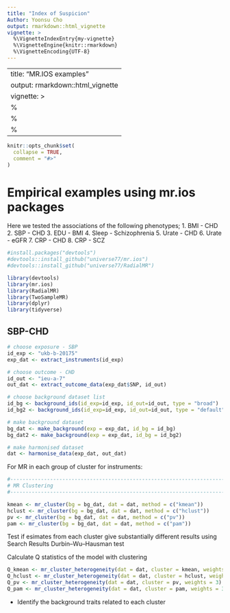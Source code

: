 ```yaml
---
title: "Index of Suspicion"
Author: Yoonsu Cho
output: rmarkdown::html_vignette
vignette: >
  %\VignetteIndexEntry{my-vignette}
  %\VignetteEngine{knitr::rmarkdown}
  %\VignetteEncoding{UTF-8}
---
```



---
title: "MR.IOS examples"
output: rmarkdown::html_vignette
vignette: >
  %\VignetteIndexEntry{my-vignette}
  %\VignetteEngine{knitr::rmarkdown}
  %\VignetteEncoding{UTF-8}
---

```r
knitr::opts_chunk$set(
  collapse = TRUE,
  comment = "#>"
)
```


# Empirical examples using mr.ios packages
Here we tested the associations of the following phenotypes;
   1. BMI - CHD
   2. SBP - CHD
   3. EDU - BMI
   4. Sleep - Schizophrenia 
   5. Urate - CHD
   6. Urate - eGFR
   7. CRP - CHD
   8. CRP - SCZ
   
   
   
```r
#install.packages("devtools")
#devtools::install_github("universe77/mr.ios")
#devtools::install_github("universe77/RadialMR")

library(devtools)
library(mr.ios)
library(RadialMR)
library(TwoSampleMR)
library(dplyr)
library(tidyverse)
```


## SBP-CHD

```r
# choose exposure - SBP
id_exp <- "ukb-b-20175"
exp_dat <- extract_instruments(id_exp)

# choose outcome - CHD
id_out <- "ieu-a-7"
out_dat <- extract_outcome_data(exp_dat$SNP, id_out)

# choose background dataset list
id_bg <- background_ids(id_exp=id_exp, id_out=id_out, type = "broad")
id_bg2 <- background_ids(id_exp=id_exp, id_out=id_out, type = "default")

# make background dataset
bg_dat <- make_background(exp = exp_dat, id_bg = id_bg)
bg_dat2 <- make_background(exp = exp_dat, id_bg = id_bg2)
```


```r
# make harmonised dataset
dat <- harmonise_data(exp_dat, out_dat)
```

For MR in each group of cluster for instruments:
```r
#----------------------------------------------------------------------------------------------
# MR Clustering
#----------------------------------------------------------------------------------------------

kmean <- mr_cluster(bg = bg_dat, dat = dat, method = c("kmean"))
hclust <- mr_cluster(bg = bg_dat, dat = dat, method = c("hclust"))
pv <- mr_cluster(bg = bg_dat, dat = dat, method = c("pv"))
pam <- mr_cluster(bg = bg_dat, dat = dat, method = c("pam"))

```

Test if esimates from each cluster give substantially different results using Search Results Durbin–Wu–Hausman test




Calculate Q statistics of the model with clustering 
```r

Q_kmean <- mr_cluster_heterogeneity(dat = dat, cluster = kmean, weights = 3)
Q_hclust <- mr_cluster_heterogeneity(dat = dat, cluster = hclust, weights = 3)
Q_pv <- mr_cluster_heterogeneity(dat = dat, cluster = pv, weights = 3)
Q_pam <- mr_cluster_heterogeneity(dat = dat, cluster = pam, weights = 3)


```




- Identify the background traits related to each cluster
